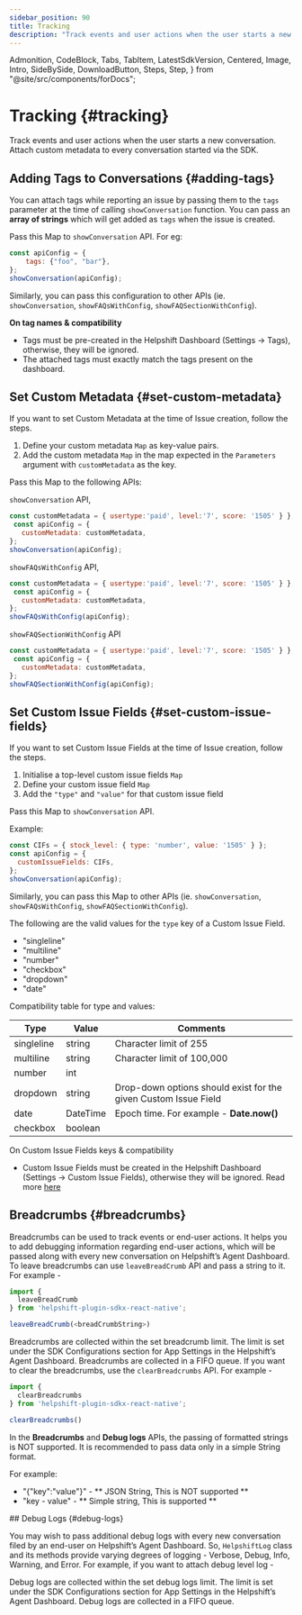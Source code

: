 ```yaml
---
sidebar_position: 90
title: Tracking
description: "Track events and user actions when the user starts a new conversation. Attach custom metadata to every conversation started via the SDK."
---
```


  Admonition,
  CodeBlock,
  Tabs,
  TabItem,
  LatestSdkVersion,
  Centered,
  Image,
  Intro,
  SideBySide,
  DownloadButton,
  Steps,
  Step,
} from "@site/src/components/forDocs";

# Tracking {#tracking}

<Intro>

Track events and user actions when the user starts a new conversation.
Attach custom metadata to every conversation started via the SDK.

</Intro>

## Adding Tags to Conversations {#adding-tags}

You can attach tags while reporting an issue by passing them to the `tags` parameter at the time of calling `showConversation` function. You can pass an **array of strings** which will get added as `tags` when the issue is created.

Pass this Map to `showConversation` API. For eg:

```javascript
const apiConfig = {
    tags: {"foo", "bar"},
};
showConversation(apiConfig);
```

Similarly, you can pass this configuration to other APIs (ie. `showConversation`, `showFAQsWithConfig`, `showFAQSectionWithConfig`).

<Admonition type="info" title="Note">

**On tag names & compatibility**

- Tags must be pre-created in the Helpshift Dashboard (Settings → Tags), otherwise, they will be ignored.
- The attached tags must exactly match the tags present on the dashboard.

</Admonition>

## Set Custom Metadata {#set-custom-metadata}

If you want to set Custom Metadata at the time of Issue creation, follow the steps.

1. Define your custom metadata `Map` as key-value pairs.
2. Add the custom metadata `Map` in the map expected in the `Parameters` argument with `customMetadata` as the key.

Pass this Map to the following APIs:

`showConversation` API,

```javascript
const customMetadata = { usertype:'paid', level:'7', score: '1505' } };
 const apiConfig = {
   customMetadata: customMetadata,
};
showConversation(apiConfig);
```

`showFAQsWithConfig` API,
```javascript
const customMetadata = { usertype:'paid', level:'7', score: '1505' } };
 const apiConfig = {
   customMetadata: customMetadata,
};
showFAQsWithConfig(apiConfig);
```

`showFAQSectionWithConfig` API
```javascript
const customMetadata = { usertype:'paid', level:'7', score: '1505' } };
 const apiConfig = {
   customMetadata: customMetadata,
};
showFAQSectionWithConfig(apiConfig);
```

## Set Custom Issue Fields {#set-custom-issue-fields}

If you want to set Custom Issue Fields at the time of Issue creation, follow the steps.

1. Initialise a top-level custom issue fields `Map`
2. Define your custom issue field `Map`
3. Add the `"type"` and `"value"` for that custom issue field
   

Pass this Map to `showConversation` API.

Example:
```javascript
const CIFs = { stock_level: { type: 'number', value: '1505' } };
const apiConfig = {
  customIssueFields: CIFs,
};
showConversation(apiConfig);
```

Similarly, you can pass this Map to other APIs (ie. `showConversation`, `showFAQsWithConfig`, `showFAQSectionWithConfig`).

The following are the valid values for the `type` key of a Custom Issue Field.

- "singleline"
- "multiline"
- "number"
- "checkbox"
- "dropdown"
- "date"

Compatibility table for type and values:

| Type       | Value    | Comments                                                        |
| ---------- | -------- | --------------------------------------------------------------- |
| singleline | string   | Character limit of 255                                          |
| multiline  | string   | Character limit of 100,000                                      |
| number     | int      |                                                                 |
| dropdown   | string   | Drop-down options should exist for the given Custom Issue Field |
| date       | DateTime | Epoch time. For example - **Date.now()**                        |
| checkbox   | boolean  |                                                                 |

<Admonition type="info" title="Note">

On Custom Issue Fields keys & compatibility

- Custom Issue Fields must be created in the Helpshift Dashboard (Settings → Custom Issue Fields), otherwise they will be ignored. Read more [here](https://support.helpshift.com/kb/article/custom-issue-fields/)

</Admonition>

## Breadcrumbs {#breadcrumbs}

Breadcrumbs can be used to track events or end-user actions. It helps you to add debugging information regarding end-user actions, which will be passed along with every new conversation on Helpshift’s Agent Dashboard. To leave breadcrumbs can use `leaveBreadCrumb` API and pass a string to it. For example -

```javascript
import {
  leaveBreadCrumb
} from 'helpshift-plugin-sdkx-react-native';

leaveBreadCrumb(<breadCrumbString>)
```

Breadcrumbs are collected within the set breadcrumb limit. The limit is set under the SDK Configurations section for App Settings in the Helpshift’s Agent Dashboard. Breadcrumbs are collected in a FIFO queue. If you want to clear the breadcrumbs, use the `clearBreadcrumbs` API. For example -
```javascript
import {
  clearBreadcrumbs
} from 'helpshift-plugin-sdkx-react-native';

clearBreadcrumbs()
```
<Admonition type="info" title="Note">

In the **Breadcrumbs** and **Debug logs** APIs, the passing of formatted strings is NOT supported. It is recommended to pass data only in a simple String format.

<p className="m-0">For example:</p>

* "{\"key\":\"value\"}" - ** JSON String, This is NOT supported **
* "key - value" - ** Simple string, This is supported **

</Admonition>
## Debug Logs {#debug-logs}

You may wish to pass additional debug logs with every new conversation filed by an end-user on Helpshift’s Agent Dashboard. So, `HelpshiftLog` class and its methods provide varying degrees of logging - Verbose, Debug, Info, Warning, and Error. For example, if you want to attach debug level log -

Debug logs are collected within the set debug logs limit. The limit is set under the SDK Configurations section for App Settings in the Helpshift’s Agent Dashboard. Debug logs are collected in a FIFO queue.
